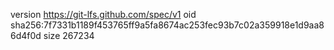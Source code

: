 version https://git-lfs.github.com/spec/v1
oid sha256:7f7331b1189f453765ff9a5fa8674ac253fec93b7c02a359918e1d9aa86d4f0d
size 267234
